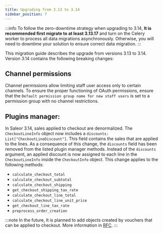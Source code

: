 ```yaml
---
title: Upgrading from 3.13 to 3.14
sidebar_position: 7
---
```


:::info
To follow the zero-downtime strategy when upgrading to 3.14, **It is recommended first migrate to at least 3.13.17** and turn on the Celery worker to process all data migrations asynchronously.
Otherwise, you will need to downtime your solution to ensure correct data migration.
:::

This migration guide describes the upgrade from versions 3.13 to 3.14. Version 3.14 contains the following breaking changes:

## Channel permissions

Channel permissions allow limiting staff user access only to certain channels. To ensure
the proper functioning of OAuth permissions, ensure that the `Default permission group name for new staff users`
is set to a permission group with no channel restrictions.

## Plugins manager:

In Saleor 3.14, sales applied to checkout are denormalized. The `CheckoutLineInfo` object now includes a `discounts: List["CheckoutLineDiscount"]`. This field contains the sales that are applied to the lines. As a consequence of this change, the `discounts` field has been removed from the listed plugin manager methods. Instead of the `discounts` argument, an applied discount is now assigned to each line in the `CheckoutLineInfo` inside the `CheckoutInfo` object.
This change applies to the following methods:

- `calculate_checkout_total`
- `calculate_checkout_subtotal`
- `calculate_checkout_shipping`
- `get_checkout_shipping_tax_rate`
- `calculate_checkout_line_total`
- `calculate_checkout_line_unit_price`
- `get_checkout_line_tax_rate`
- `preprocess_order_creation`

:::note
In the future, It is planned to add objects created by vouchers that can be applied to checkout. More information in [RFC](https://github.com/saleor/saleor/issues/12108).
:::
